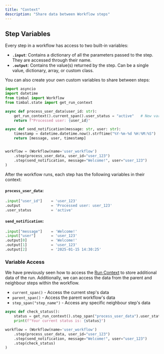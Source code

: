 ```yaml
---
title: "Context"
description: "Share data between Workflow steps"
---
```


## Step Variables
Every step in a workflow has access to two built-in variables:

- **`.input`**: Contains a dictionary of all the parameters passed to the step. They are accessed through their name.
- **`.output`**: Contains the value(s) returned by the step. Can be a single value, dictionary, array, or custom class.

You can also create your own custom variables to share between steps:

```python
import asyncio
import datetime
from timbal import Workflow
from timbal.state import get_run_context

async def process_user_data(user_id: str):
    get_run_context().current_span().user_status = "active"   # New variable
    return f"Processed user: {user_id}"

async def send_notification(message: str, user: str):
    timestamp = datetime.datetime.now().strftime("%Y-%m-%d %H:%M:%S")
    return [message, user, timestamp]


workflow = (Workflow(name='user_workflow')
    .step(process_user_data, user_id="user_123")
    .step(send_notification, message="Welcome!", user="user_123")
)
```

After the workflow runs, each step has the following variables in their context:

#### `process_user_data`:
```python
.input["user_id"]    = 'user_123'
.output              = 'Processed user: user_123'
.user_status         = 'active'
```

#### `send_notification`:
```python
.input["message"]    = 'Welcome!'
.input["user"]       = 'user_123'
.output[0]           = 'Welcome!'
.output[1]           = 'user_123'
.output[2]           = '2025-01-15 14:30:25'
```


### Variable Access
We have previously seen how to access the [Run Context](../core-concepts/context/#accessing-the-runcontext) to store additional data of the run.
Additionally, we can access the data from the parent and neighbour steps within the workflow.

- `current_span()` - Access the current step's data
- `parent_span()` - Access the parent workflow's data
- `step_span("step_name")` - Access any specific neighbour step's data

```python
async def check_status():
    status = get_run_context().step_span("process_user_data").user_status
    print(f"Your current status is: {status}")

workflow = (Workflow(name='user_workflow')
    .step(process_user_data, user_id="user_123")
    .step(send_notification, message="Welcome!", user="user_123")
    .step(check_status)
)
```
